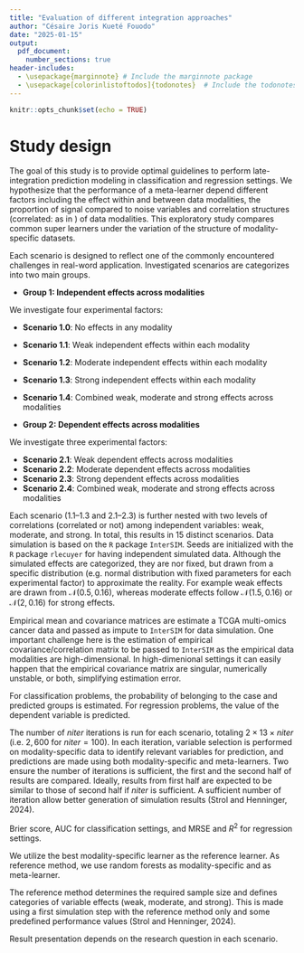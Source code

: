 ```yaml
---
title: "Evaluation of different integration approaches"
author: "Césaire Joris Kueté Fouodo"
date: "2025-01-15"
output: 
  pdf_document:
    number_sections: true
header-includes:
  - \usepackage{marginnote} # Include the marginnote package
  - \usepackage[colorinlistoftodos]{todonotes}  # Include the todonotes package
---
```


```r
knitr::opts_chunk$set(echo = TRUE)
```

# Study design

\paragraph*{Goal} The goal of this study is to provide optimal guidelines to perform late-integration prediction modeling in classification and regression settings. We hypothesize that the performance of a meta-learner depend different factors including the effect within and between data modalities, the proportion of signal compared to noise variables and correlation structures (correlated: \texttt{yes} \texttt{no} as in \texttt{InterSIM}) of data modalities. \todo{We investigate complete and incomplete cases oder complete cases only? Should we restrict it to classification settings?} This exploratory study compares common super learners \todo{Do we need to tune hyperparameters?} under the variation of the structure of modality-specific datasets. 

\paragraph*{Simulation scenarios} Each scenario is designed to reflect one of the commonly encountered challenges in real-word application. Investigated scenarios are categorizes into two main groups.

- **Group 1: Independent effects across modalities**  

We investigate four experimental factors:

  - **Scenario 1.0**: No effects in any modality  
  - **Scenario 1.1**: Weak independent effects within each modality  
  - **Scenario 1.2**: Moderate independent effects within each modality
  - **Scenario 1.3**: Strong independent effects within each modality
  - **Scenario 1.4**: Combined weak, moderate and strong effects across modalities

- **Group 2: Dependent effects across modalities**  

We investigate three experimental factors:

  - **Scenario 2.1**: Weak dependent effects across modalities  
  - **Scenario 2.2**: Moderate dependent effects across modalities  
  - **Scenario 2.3**: Strong dependent effects across modalities
  - **Scenario 2.4**: Combined weak, moderate and strong effects across modalities

Each scenario (1.1–1.3 and 2.1–2.3) is further nested with two levels of correlations (correlated or not) among independent variables: weak, moderate, and strong. In total, this results in $15$ distinct scenarios. Data simulation is based on the `R` package `InterSIM`. Seeds are initialized with the `R` package `rlecuyer` for having independent simulated data. Although the simulated effects are categorized, they are nor fixed, but drawn from a specific distribution (e.g. normal distribution with fixed parameters for each experimental factor) to approximate the reality. For example weak effects are drawn from $\mathcal{N}(0.5, 0.16)$, whereas moderate effects follow $\mathcal{N}(1.5, 0.16)$ or $\mathcal{N}(2, 0.16)$ for strong effects.

\paragraph*{Data generating} Empirical mean and covariance matrices are estimate a TCGA multi-omics cancer data and passed as impute to `InterSIM` for data simulation. One important challenge here is the estimation of empirical covariance/correlation matrix to be passed to `InterSIM` as the empirical data modalities are high-dimensional. In high-dimenional settings it can easily happen that the empirical covariance matrix are singular, numerically unstable, or both, simplifying estimation error.

\paragraph*{Estimands} For classification problems, the probability of belonging to the case and predicted groups is estimated. For regression problems, the value of the dependent variable is predicted.

\paragraph*{Iteration} The number of $niter$ iterations is run for each scenario, totaling $2 \times 13 \times niter$ (i.e. $2,600$ for $niter = 100$). In each iteration, variable selection is performed on modality-specific data to identify relevant variables for prediction, and predictions are made using both modality-specific and meta-learners. Two ensure the number of iterations is sufficient, the first and the second half of results are compared. Ideally, results from first half are expected to be similar to those of second half if $niter$ is sufficient. A sufficient number of iteration allow better generation of simulation results (Strol and Henninger, 2024).

\paragraph*{Performance measures} Brier score, AUC for classification settings, and MRSE and $R^2$ for regression settings. \todo{To be discussed in detail with others which performance measure to use.}

\paragraph*{Modality and method references} We utilize the best modality-specific learner as the reference learner. As reference method, we use random forests as modality-specific and as meta-learner.  

\paragraph*{Sample and effect sizes} The reference method determines the required sample size and defines categories of variable effects (weak, moderate, and strong). This is made using a first simulation step with the reference method only and some predefined performance values (Strol and Henninger, 2024). 

\paragraph{results} Result presentation depends on the research question in each scenario.

